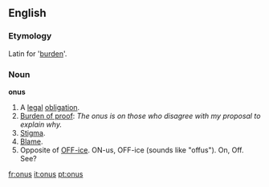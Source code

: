 ==English==

===Etymology===
Latin for '[[burden]]'.

===Noun===
'''onus'''

#A [[legal]] [[obligation]].
#[[burden of proof|Burden of proof]]: ''The onus is on those who disagree with my proposal to explain why.''
#[[Stigma]].
#[[Blame]].
#Opposite of [[office|OFF-ice]]. ON-us, OFF-ice (sounds like "offus"). On, Off. See?

[[fr:onus]]
[[it:onus]]
[[pt:onus]]